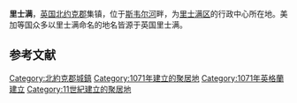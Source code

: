 {{missing information|历史、人口、地理、文化|time=2019-04-03T12:26:24+00:00}}
{{unreferenced|time=2019-04-03T12:26:24+00:00}}
{{noteTA
|1=zh-hans:里士满;zh-hk:列治文;zh-tw:里奇蒙
}}
{{Infobox settlement
|name                     = 里士满
|settlement_type          =市政堂区
<!-- Images -->
|image_skyline            = Richmond from Castle.jpg
|imagesize                = 275px
|image_caption            = 
|image_flag               = 
|image_seal               = 

<!-- Maps -->
|pushpin_map              = England
|pushpin_label_position   = <!-- the position of the pushpin label: left, right, top, bottom, none -->
|pushpin_map_caption      = 所在位置
|pushpin_mapsize          =
|image_map                = 
|mapsize                  = 
|map_caption              = 
|image_map1               = 
|mapsize1                 = 
|map_caption1             = 

<!-- Location -->
|coordinates_display      = inline,title
|coordinates_region       = US-NY
|subdivision_type         = 国家
|subdivision_name         = [[英国|英国]]
|subdivision_type1        = [[英国行政区划|组成]]
|subdivision_name1        = [[英格兰|英格兰]]
|subdivision_type2        = [[英格兰行政区划|郡]]
|subdivision_name2        = [[北约克郡|北约克郡]]
|subdivision_type2        = 区
|subdivision_name2        = 里士满区
<!-- Area -->
|unit_pref  =  Imperial
|area_footnotes           = 
|area_magnitude           = 
|area_total_km2           = 

<!-- Population -->
|population_as_of         = 2001年
|population_footnotes     = 
|population_total         = 8,178
|population_density_km2   = 

<!-- General information -->
|timezone                 = [[北美东部时间|北美东部时间]]
|utc_offset               = −05
|timezone_DST             = EDT
|utc_offset_DST           = −04
|elevation_footnotes      = 
|elevation_m              = 
|latd = 54 |latm = 24 |lats = 12 |latNS = N
|longd = 1 |longm = 44 |longs = 14 |longEW = W

<!-- Area/postal codes & others -->
|postal_code_type         =邮编
|postal_code              = DL10
|area_code                = 01748
|website                  = 
|footnotes                = 
}}'''里士满'''，[[英国|英国]][[北约克郡|北约克郡]]集镇，位于[[斯韦尔河|斯韦尔河]]畔，为[[里士满区|里士满区]]的行政中心所在地。美加等国众多以里士满命名的地名皆源于英国里士满。


==参考文献==
{{reflist}}

[[Category:北約克郡城鎮|Category:北約克郡城鎮]]
[[Category:1071年建立的聚居地|Category:1071年建立的聚居地]]
[[Category:1071年英格蘭建立|Category:1071年英格蘭建立]]
[[Category:11世紀建立的聚居地|Category:11世紀建立的聚居地]]